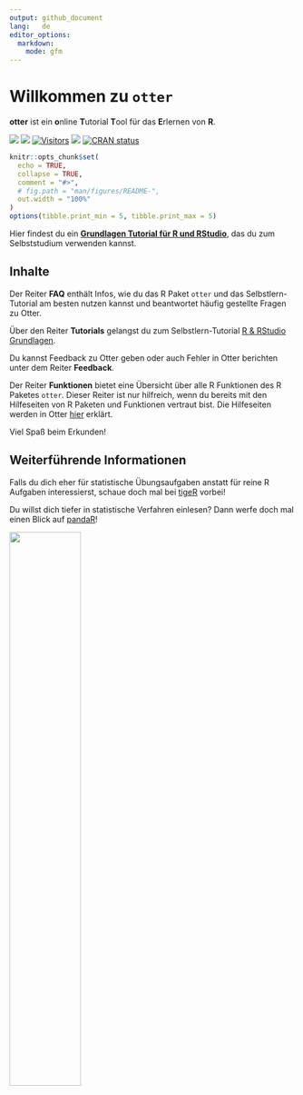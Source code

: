 ```yaml
---
output: github_document
lang:   de
editor_options:
  markdown:
    mode: gfm
---
```


# Willkommen zu `otter`
**otter** ist ein **o**nline **T**utorial **T**ool für das **E**rlernen von **R**.

<!-- ![](man/figures/otteR_pink.png){width="30%"} -->

<!-- badges: start -->

[![](https://img.shields.io/github/r-package/v/MeikeSteinhilber/otter)]()
[![](https://img.shields.io/github/license/MeikeSteinhilber/otter)]()
[![Visitors](https://api.visitorbadge.io/api/combined?path=https%3A%2F%2Fgithub.com%2FMeikeSteinhilber%2Fotter&label=Website%20Hits&countColor=%2337d67a&style=flat&labelStyle=none)]()
[![](https://img.shields.io/github/commit-activity/y/MeikeSteinhilber/otter)]()
<!-- [![hits](https://hits.deltapapa.io/github/MeikeSteinhilber/otter.svg)](https://hits.deltapapa.io) -->
[![CRAN status](https://www.r-pkg.org/badges/version/otter)](https://cran.r-project.org/package=otter)

<!-- badges: end -->

```r
knitr::opts_chunk$set(
  echo = TRUE,
  collapse = TRUE,
  comment = "#>",
  # fig.path = "man/figures/README-",
  out.width = "100%"
)
options(tibble.print_min = 5, tibble.print_max = 5)
```

Hier findest du ein [**Grundlagen Tutorial für R und RStudio**](https://otter.uni-frankfurt.de/), das du zum Selbststudium verwenden kannst.

<!-- <br> -->

## Inhalte
Der Reiter **FAQ** enthält Infos, wie du das R Paket `otter` und das Selbstlern-Tutorial am besten nutzen kannst und beantwortet häufig gestellte Fragen zu Otter.

Über den Reiter **Tutorials** gelangst du zum Selbstlern-Tutorial [R & RStudio Grundlagen](https://otter.uni-frankfurt.de/).

Du kannst Feedback zu Otter geben oder auch Fehler in Otter berichten unter dem Reiter **Feedback**.

Der Reiter **Funktionen** bietet eine Übersicht über alle R Funktionen des R Paketes `otter`. Dieser Reiter ist nur hilfreich, wenn du bereits mit den Hilfeseiten von R Paketen und Funktionen vertraut bist. Die Hilfeseiten werden in Otter [hier](http://otter.uni-frankfurt.de/#section-funktionen) erklärt.

<!-- <br> -->
Viel Spaß beim Erkunden!

## Weiterführende Informationen
Falls du dich eher für statistische Übungsaufgaben anstatt für reine R Aufgaben interessierst, schaue doch mal bei [tigeR](https://tiger.uni-frankfurt.de/app/shinytigeR) vorbei!

Du willst dich tiefer in statistische Verfahren einlesen? Dann werfe doch mal einen Blick auf [pandaR](https://pandar.netlify.app/)!

![](man/figures/otter.png){width="50%"}
